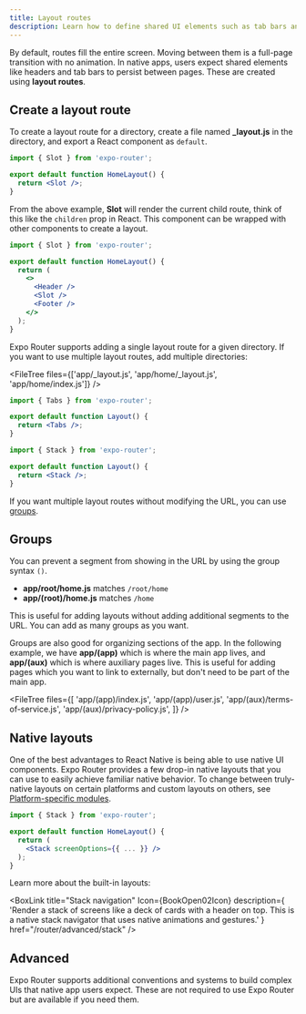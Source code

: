 ```yaml
---
title: Layout routes
description: Learn how to define shared UI elements such as tab bars and headers.
---
```



By default, routes fill the entire screen. Moving between them is a full-page transition with no animation. In native apps, users expect shared elements like headers and tab bars to persist between pages. These are created using **layout routes**.

## Create a layout route

To create a layout route for a directory, create a file named **\_layout.js** in the directory, and export a React component as `default`.

```jsx app/home/_layout.js
import { Slot } from 'expo-router';

export default function HomeLayout() {
  return <Slot />;
}
```

From the above example, **Slot** will render the current child route, think of this like the `children` prop in React. This component can be wrapped with other components to create a layout.

```jsx app/home/_layout.js
import { Slot } from 'expo-router';

export default function HomeLayout() {
  return (
    <>
      <Header />
      <Slot />
      <Footer />
    </>
  );
}
```

Expo Router supports adding a single layout route for a given directory. If you want to use multiple layout routes, add multiple directories:

<FileTree files={['app/_layout.js', 'app/home/_layout.js', 'app/home/index.js']} />

```jsx app/_layout.js
import { Tabs } from 'expo-router';

export default function Layout() {
  return <Tabs />;
}
```

```jsx app/home/_layout.js
import { Stack } from 'expo-router';

export default function Layout() {
  return <Stack />;
}
```

If you want multiple layout routes without modifying the URL, you can use [groups](#groups).

## Groups

You can prevent a segment from showing in the URL by using the group syntax `()`.

- **app/root/home.js** matches `/root/home`
- **app/(root)/home.js** matches `/home`

This is useful for adding layouts without adding additional segments to the URL. You can add as many groups as you want.

Groups are also good for organizing sections of the app. In the following example, we have **app/(app)** which is where the main app lives, and **app/(aux)** which is where auxiliary pages live. This is useful for adding pages which you want to link to externally, but don't need to be part of the main app.

<FileTree
  files={[
    'app/(app)/index.js',
    'app/(app)/user.js',
    'app/(aux)/terms-of-service.js',
    'app/(aux)/privacy-policy.js',
  ]}
/>

## Native layouts

One of the best advantages to React Native is being able to use native UI components. Expo Router provides a few drop-in native layouts that you can use to easily achieve familiar native behavior. To change between truly-native layouts on certain platforms and custom layouts on others, see [Platform-specific modules](/router/advanced/platform-specific-modules).

```jsx app/home/_layout.js
import { Stack } from 'expo-router';

export default function HomeLayout() {
  return (
    <Stack screenOptions={{ ... }} />
  );
}
```

Learn more about the built-in layouts:

<BoxLink
  title="Stack navigation"
  Icon={BookOpen02Icon}
  description={
    'Render a stack of screens like a deck of cards with a header on top. This is a native stack navigator that uses native animations and gestures.'
  }
  href="/router/advanced/stack"
/>

<BoxLink
  title="Tab navigation"
  Icon={BookOpen02Icon}
  description="Render screens with a tab bar below them."
  href="/router/advanced/tabs"
/>

<BoxLink
  title="Drawers"
  Icon={BookOpen02Icon}
  description="Add a drawer which can be pulled over the current context."
  href="/router/advanced/drawer"
/>

<BoxLink
  title="Modals"
  Icon={BookOpen02Icon}
  description="Implement native modals which float over the current context."
  href="/router/advanced/modals"
/>

## Advanced

Expo Router supports additional conventions and systems to build complex UIs that native app users expect. These are not required to use Expo Router but are available if you need them.

<BoxLink
  title="Nesting navigators"
  Icon={BookOpen02Icon}
  description="Add multiple layouts to a route."
  href="/router/advanced/nesting-navigators"
/>

<BoxLink
  title="Shared Routes"
  Icon={BookOpen02Icon}
  description="Create routes which appear in multiple places simultaneously, while using the same URL."
  href="/router/advanced/shared-routes"
/>
